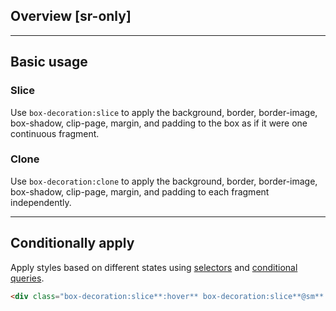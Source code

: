 ## Overview [sr-only]
<Overview/>

---

## Basic usage
### Slice
Use `box-decoration:slice` to apply the background, border, border-image, box-shadow, clip-page, margin, and padding to the box as if it were one continuous fragment.
<Basic className="box-decoration:slice" />

### Clone
Use `box-decoration:clone` to apply the background, border, border-image, box-shadow, clip-page, margin, and padding to each fragment independently.
<Basic className="box-decoration:clone" />

---

## Conditionally apply
Apply styles based on different states using [selectors](/docs/state-selectors) and [conditional queries](/docs/conditional-queries).
```html
<div class="box-decoration:slice**:hover** box-decoration:slice**@sm** box-decoration:slice**@dark** box-decoration:slice**@print**">…</div>
```

